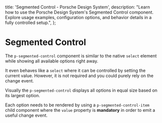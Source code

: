 
  title: 'Segmented Control - Porsche Design System',
  description:
    "Learn how to use the Porsche Design System's Segmented Control component. Explore usage examples, configuration options, and behavior details in a fully controlled setup.",
};

# Segmented Control <ComponentStatus tagName="p-segmented-control"></ComponentStatus>

The `p-segmented-control` component is similar to the native `select` element while showing all available options right
away.

It even behaves like a `select` where it can be controlled by setting the current value. However, it is not required and
you could purely rely on the change event.

Visually the `p-segmented-control` displays all options in equal size based on its largest option.

Each option needs to be rendered by using a `p-segmented-control-item` child component where the `value` property is
**mandatory** in order to emit a useful change event.

<Configurator tagName="p-segmented-control" story={segmentedControlStory} />
